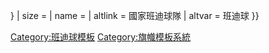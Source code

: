 {{country data {{{1}}}
| flagright/core
| variant = {{{variant|{{{2|}}}}}}
| size = {{{size|}}}
| name = {{{name|}}}
| altlink = 國家班迪球隊
| altvar = 班迪球
}}<noinclude>{{documentation}}
[[Category:班迪球模板]]
[[Category:旗幟模板系統]]
</noinclude>